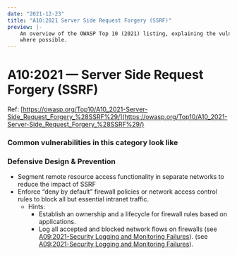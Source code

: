 ```yaml
---
date: "2021-12-23"
title: "A10:2021 Server Side Request Forgery (SSRF)"
preview: |-
    An overview of the OWASP Top 10 (2021) listing, explaining the vulnerabilities and throwing in examples 
    where possible.
---
```


# A10:2021 &mdash; Server Side Request Forgery (SSRF)

Ref: [https://owasp.org/Top10/A10_2021-Server-Side_Request_Forgery_%28SSRF%29/](https://owasp.org/Top10/A10_2021-Server-Side_Request_Forgery_%28SSRF%29/)


### Common vulnerabilities in this category look like


### Defensive Design & Prevention

- Segment remote resource access functionality in separate networks to reduce the impact of SSRF
- Enforce “deny by default” firewall policies or network access control rules to block all but essential intranet traffic.
    - Hints:
        - Establish an ownership and a lifecycle for firewall rules based on applications.
        - Log all accepted and blocked network flows on firewalls 
        (see [A09:2021-Security Logging and Monitoring Failures](https://owasp.org/Top10/A09_2021-Security_Logging_and_Monitoring_Failures/)).
        (see [A09:2021-Security Logging and Monitoring Failures](https://owasp.org/Top10/A09_2021-Security_Logging_and_Monitoring_Failures/)).
